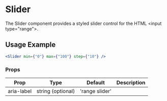 # Slider

The Slider component provides a styled slider control for the HTML &lt;input type="range"&gt;.



## Usage Example

```jsx live
<Slider min={"0"} max={"100"} step={"10"} />
```

### Props


<Table>
  <thead>
  <tr>
    <th>Prop</th>
    <th>Type</th>
    <th>Default</th>
    <th>Description</th>
  </tr>
  </thead>
  <tbody>
  <tr><td>aria-label</td><td>string (optional)</td><td>'range slider'</td><td></td></tr>
    </tbody>
    </Table>



